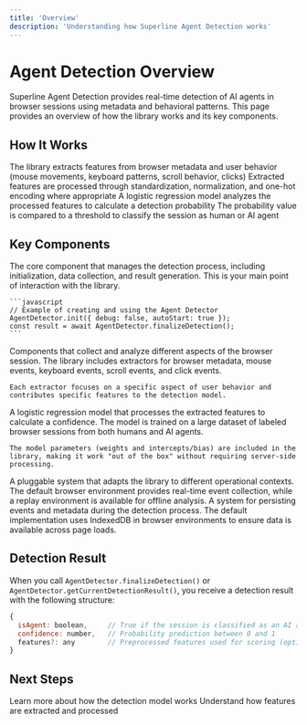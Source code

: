 ```yaml
---
title: 'Overview'
description: 'Understanding how Superline Agent Detection works'
---
```


# Agent Detection Overview

Superline Agent Detection provides real-time detection of AI agents in browser sessions using metadata and behavioral patterns. This page provides an overview of how the library works and its key components.

## How It Works

<Steps>
  <Step title="Feature Extraction">
    The library extracts features from browser metadata and user behavior (mouse movements, keyboard patterns, scroll behavior, clicks)
  </Step>
  <Step title="Data Processing">
    Extracted features are processed through standardization, normalization, and one-hot encoding where appropriate
  </Step>
  <Step title="Model Scoring">
    A logistic regression model analyzes the processed features to calculate a detection probability
  </Step>
  <Step title="Classification">
    The probability value is compared to a threshold to classify the session as human or AI agent
  </Step>
</Steps>

## Key Components

<AccordionGroup>
  <Accordion title="Agent Detector" icon="magnifying-glass">
    The core component that manages the detection process, including initialization, data collection, and result generation. This is your main point of interaction with the library.
    
    ```javascript
    // Example of creating and using the Agent Detector
    AgentDetector.init({ debug: false, autoStart: true });
    const result = await AgentDetector.finalizeDetection();
    ```
  </Accordion>
  
  <Accordion title="Feature Extractors" icon="filter">
    Components that collect and analyze different aspects of the browser session. The library includes extractors for browser metadata, mouse events, keyboard events, scroll events, and click events.
    
    Each extractor focuses on a specific aspect of user behavior and contributes specific features to the detection model.
  </Accordion>
  
  <Accordion title="Detection Model" icon="brain">
    A logistic regression model that processes the extracted features to calculate a confidence. The model is trained on a large dataset of labeled browser sessions from both humans and AI agents.
    
    The model parameters (weights and intercepts/bias) are included in the library, making it work "out of the box" without requiring server-side processing.
  </Accordion>
  
  <Accordion title="Environment System" icon="server">
    A pluggable system that adapts the library to different operational contexts. The default browser environment provides real-time event collection, while a replay environment is available for offline analysis.
  </Accordion>
  
  <Accordion title="Storage System" icon="database">
    A system for persisting events and metadata during the detection process. The default implementation uses IndexedDB in browser environments to ensure data is available across page loads.
  </Accordion>
</AccordionGroup>

## Detection Result

When you call `AgentDetector.finalizeDetection()` or `AgentDetector.getCurrentDetectionResult()`, you receive a detection result with the following structure:

```javascript
{
  isAgent: boolean,     // True if the session is classified as an AI agent
  confidence: number,   // Probability prediction between 0 and 1
  features?: any        // Preprocessed features used for scoring (optional)
}
```

## Next Steps

<CardGroup cols={2}>
  <Card
    title="Detection Model"
    icon="brain"
    href="/core-concepts/detection-model"
  >
    Learn more about how the detection model works
  </Card>
  <Card
    title="Feature Extraction"
    icon="filter"
    href="/core-concepts/feature-extraction"
  >
    Understand how features are extracted and processed
  </Card>
</CardGroup> 